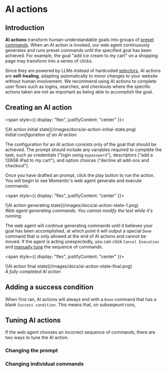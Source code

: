 # AI actions

## Introduction

**AI actions** transform human-understandable goals into groups of [preset commands](/docs/step-types/preset-actions). When an AI action is invoked, our web agent continuously generates and runs preset commands until the specified goal has been achieved. For example, the goal "add ice cream to my cart" on a shopping page may transform into a series of clicks.

Since they are powered by LLMs instead of hardcoded [selectors](https://playwright.dev/docs/other-locators), AI actions are **self-healing**, adapting automatically to minor changes to your website without human involvement. We recommend using AI actions to complete user flows such as logins, searches, and checkouts where the specific actions taken are not as important as being able to accomplish the goal.

## Creating an AI action

<span style={{ display: "flex", justifyContent: "center" }}>
  <Frame>
    ![AI action initial state](/images/docs/ai-action-initial-state.png)
  </Frame>
</span>
<div style={{ textAlign: "center" }}>
  <i>Initial configuration of an AI action</i>
</div>

The configuration for an AI action consists only of the goal that should be achieved. The prompt should include any variables required to complete the task, such as credentials ("login using `mypassword`"), descriptors ("add a 128GB iPad to my cart"), and option choices ("decline all add-ons and checkout").

Once you have drafted an prompt, click the play button to run the action. You will begin to see Momentic's web agent generate and execute commands:

<span style={{ display: "flex", justifyContent: "center" }}>
  <Frame>
    ![AI action generating state](/images/docs/ai-action-state-1.png)
  </Frame>
</span>
<div style={{ textAlign: "center" }}>
  <i>
    Web agent generating commands. You cannot modify the test while it's
    running.
  </i>
</div>

The web agent will continue generating commands until it believes your goal has been accomplished, at which point it will output a special `Done` command that is only allowed at the end of AI actions and cannot be moved. If the agent is acting unexpectedly, you can click `Cancel Execution` and [manually tune](#tuning-ai-actions) the sequence of commands.

<span style={{ display: "flex", justifyContent: "center" }}>
  <Frame>
    ![AI action final state](/images/docs/ai-action-state-final.png)
  </Frame>
</span>
<div style={{ textAlign: "center" }}>
  <i>A fully completed AI action</i>
</div>

## Adding a success condition

When first ran, AI actions will always end with a `Done` command that has a blank `Success condition`. This means that, on subseqeunt runs, 

## Tuning AI actions

If the web agent chooses an incorrect sequence of commands, there are two ways to tune the AI action.

### Changing the prompt

### Changing individual commands

